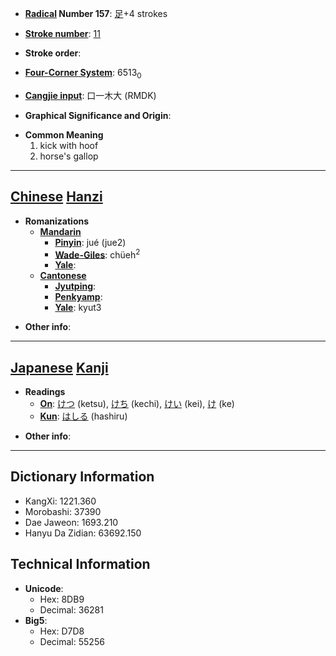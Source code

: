 * '''[[Wiktionary:Chinese radical index| Radical]] Number 157''': [[Wiktionary:Chinese radical index 足|足]]+4 strokes

* '''[[Wiktionary:Chinese total strokes index|Stroke number]]''': [[Wiktionary:Chinese total strokes index 11|11]]

* '''Stroke order''': 

* '''[[Wiktionary:Chinese four corner index|Four-Corner System]]''': 6513<sub>0</sub>

* '''[[Wiktionary:Chinese Cangjie index|Cangjie input]]''': 口一木大 (RMDK)

* '''Graphical Significance and Origin''': 

* '''Common Meaning'''
*#kick with hoof
*# horse's gallop


----

== [[Chinese]] [[Hanzi]] ==

* '''Romanizations'''
** '''[[Mandarin]]'''
*** '''[[Pinyin]]''': jué (jue2)
*** '''[[Wade-Giles]]''': chüeh<sup>2</sup>
*** '''[[Yale]]''': 
** '''[[Cantonese]]'''
*** '''[[Jyutping]]''':
*** '''[[Penkyamp]]''': 
*** '''[[Yale]]''': kyut3

* '''Other info''': 

----

== [[Japanese]] [[Kanji]] ==

* '''Readings'''
** '''[[On]]''': [[けつ]] (ketsu), [[けち]] (kechi), [[けい]] (kei), [[け]] (ke)
** '''[[Kun]]''': [[はしる]] (hashiru)

* '''Other info''':  

----

== Dictionary Information ==

* KangXi: 1221.360
* Morobashi: 37390
* Dae Jaweon: 1693.210
* Hanyu Da Zidian: 63692.150

== Technical Information ==

* '''Unicode''':
** Hex: 8DB9
** Decimal: 36281
* '''Big5''':
** Hex: D7D8
** Decimal: 55256